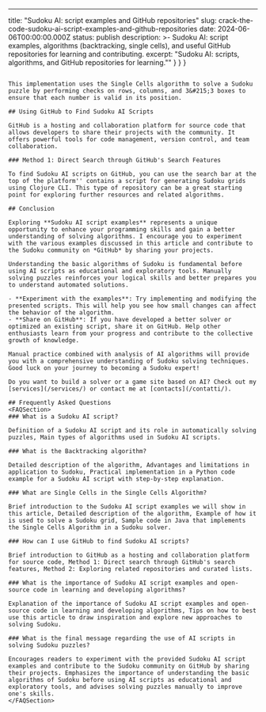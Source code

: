 ---
title: "Sudoku AI: script examples and GitHub repositories"
slug: crack-the-code-sudoku-ai-script-examples-and-github-repositories
date: 2024-06-06T00:00:00.000Z
status: publish
description: >-
 Sudoku AI: script examples, algorithms (backtracking, single cells), and
 useful GitHub repositories for learning and contributing.
excerpt: "Sudoku AI: scripts, algorithms, and GitHub repositories for learning.""
 }
 }
}
```

This implementation uses the Single Cells algorithm to solve a Sudoku puzzle by performing checks on rows, columns, and 3&#215;3 boxes to ensure that each number is valid in its position.

## Using GitHub to Find Sudoku AI Scripts

GitHub is a hosting and collaboration platform for source code that allows developers to share their projects with the community. It offers powerful tools for code management, version control, and team collaboration.

### Method 1: Direct Search through GitHub's Search Features

To find Sudoku AI scripts on GitHub, you can use the search bar at the top of the platform'' contains a script for generating Sudoku grids using Clojure CLI. This type of repository can be a great starting point for exploring further resources and related algorithms.

## Conclusion

Exploring **Sudoku AI script examples** represents a unique opportunity to enhance your programming skills and gain a better understanding of solving algorithms. I encourage you to experiment with the various examples discussed in this article and contribute to the Sudoku community on *GitHub* by sharing your projects.

Understanding the basic algorithms of Sudoku is fundamental before using AI scripts as educational and exploratory tools. Manually solving puzzles reinforces your logical skills and better prepares you to understand automated solutions.

- **Experiment with the examples**: Try implementing and modifying the presented scripts. This will help you see how small changes can affect the behavior of the algorithm.
- **Share on GitHub**: If you have developed a better solver or optimized an existing script, share it on GitHub. Help other enthusiasts learn from your progress and contribute to the collective growth of knowledge.

Manual practice combined with analysis of AI algorithms will provide you with a comprehensive understanding of Sudoku solving techniques. Good luck on your journey to becoming a Sudoku expert!

Do you want to build a solver or a game site based on AI? Check out my [services](/services/) or contact me at [contacts](/contatti/).

## Frequently Asked Questions
<FAQSection>
### What is a Sudoku AI script?

Definition of a Sudoku AI script and its role in automatically solving puzzles, Main types of algorithms used in Sudoku AI scripts.

### What is the Backtracking algorithm?

Detailed description of the algorithm, Advantages and limitations in application to Sudoku, Practical implementation in a Python code example for a Sudoku AI script with step-by-step explanation.

### What are Single Cells in the Single Cells Algorithm?

Brief introduction to the Sudoku AI script examples we will show in this article, Detailed description of the algorithm, Example of how it is used to solve a Sudoku grid, Sample code in Java that implements the Single Cells Algorithm in a Sudoku solver.

### How can I use GitHub to find Sudoku AI scripts?

Brief introduction to GitHub as a hosting and collaboration platform for source code, Method 1: Direct search through GitHub's search features, Method 2: Exploring related repositories and curated lists.

### What is the importance of Sudoku AI script examples and open-source code in learning and developing algorithms?

Explanation of the importance of Sudoku AI script examples and open-source code in learning and developing algorithms, Tips on how to best use this article to draw inspiration and explore new approaches to solving Sudoku.

### What is the final message regarding the use of AI scripts in solving Sudoku puzzles?

Encourages readers to experiment with the provided Sudoku AI script examples and contribute to the Sudoku community on GitHub by sharing their projects. Emphasizes the importance of understanding the basic algorithms of Sudoku before using AI scripts as educational and exploratory tools, and advises solving puzzles manually to improve one's skills.
</FAQSection>
